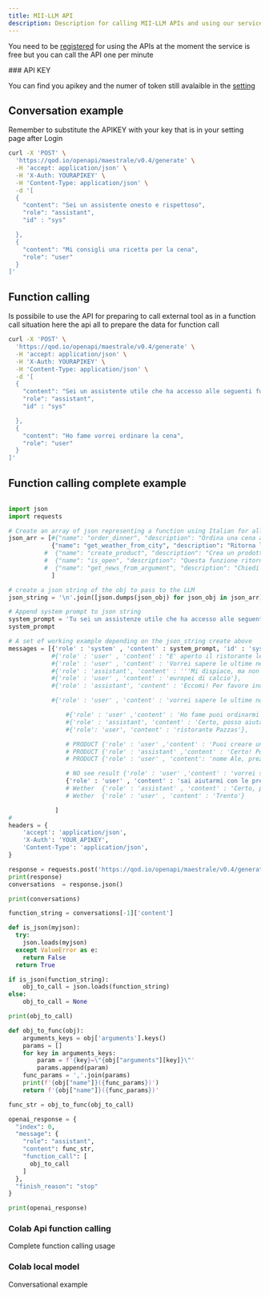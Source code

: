 ```yaml
---
title: MII-LLM API
description: Description for calling MII-LLM APIs and using our services
---
```


<Callout>

You need to be [registered](/login) for using the APIs at the moment the service is free but 
you can call the API one per minute

</Callout>

<Callout>
### API KEY

You can find you apikey and the numer of token still avalaible in the [setting](/agents/settings) 

</Callout>

## Conversation example

Remember to substitute the APIKEY with your key that is in your setting page after Login

```bash
curl -X 'POST' \
  'https://qod.io/openapi/maestrale/v0.4/generate' \
  -H 'accept: application/json' \
  -H 'X-Auth: YOURAPIKEY' \
  -H 'Content-Type: application/json' \
  -d '[
  {
    "content": "Sei un assistente onesto e rispettoso",
    "role": "assistant",
    "id" : "sys"

  },
  {
    "content": "Mi consigli una ricetta per la cena",
    "role": "user"
  }
]'
```

## Function calling

Is possibile to use the API for preparing to call external tool as in a function call situation here 
the api all to prepare the data for function call

```bash
curl -X 'POST' \
  'https://qod.io/openapi/maestrale/v0.4/generate' \
  -H 'accept: application/json' \
  -H 'X-Auth: YOURAPIKEY' \
  -H 'Content-Type: application/json' \
  -d '[
  {
    "content": "Sei un assistente utile che ha accesso alle seguenti funzioni. Usa le funzioni solo se necessari o chiedi chiarimenti in caso di ambiguità \n { \"name\": \"order_dinner\", \"description\": \"Ordina una cena al ristorante tra quelli disponibili\", \"parameters\": {\"type\": \"object\", \"properties\": {\"restaurant_name\": {\"type\": \"string\", \"description\": \"il nome del ristorante\", \"enum\": [\"Bufalo Bill\", \"Pazzas\"]}}, \"required\": [\"restaurant_name\"]}} \n",
    "role": "assistant",
    "id" : "sys"

  },
  {
    "content": "Ho fame vorrei ordinare la cena",
    "role": "user"
  }
]'
```

## Function calling complete example

```python
    
import json
import requests

# Create an array of json representing a function using Italian for all the description
json_arr = [#{"name": "order_dinner", "description": "Ordina una cena al ristorante tra quelli disponibili", "parameters": {"type": "object", "properties": {"restaurant_name": {"type": "string", "description": "il nome del ristorante", "enum" : ['Bufalo Bill','Pazzas']}}, "required": ["restaurant_name"]}},
            {"name": "get_weather_from_city", "description": "Ritorna le previsioni del tempo o metereologiche in una determinata citta", "parameters": {"type": "object", "properties": {"city": {"type": "string", "description": "Il nome della citta per le previsioni"}}, "required": ["location"]}},
          #  {"name": "create_product", "description": "Crea un prodotto da vendere", "parameters": {"type": "object", "properties": {"product_name": {"type": "string", "description": "Il nome del prodotto "}, "size": {"type": "string", "description": "la taglia del prodotto"}, "price": {"type": "integer", "description": "Il prezzo del prodotto "}}, "required": ["product_name", "size", "price"]}},
          #  {"name": "is_open", "description": "Questa funzione ritorna se una attività negozio o servizio è aperto in questo momento", "parameters": {"type": "object", "properties": {"name_of_service": {"type": "string", "description": "Il nome del servizio o negozio"}}, "required": ["name_of_service"]}},
          #  {"name": "get_news_from_argument", "description": "Chiedi informazioni sulle ultime notizie su un argomento a scelta", "parameters": {"type": "object", "properties": {"argument": {"type": "string", "description": "L'argomento su cui fare la ricerca"}}, "required": ["argument"]}},
            ]

# create a json string of the obj to pass to the LLM 
json_string = '\n'.join([json.dumps(json_obj) for json_obj in json_arr])

# Append system prompt to json string
system_prompt = 'Tu sei un assistenze utile che ha accesso alle seguenti funzioni. Usa le funzioni solo se necessario o chiedi chiarimenti in caso di ambigiutà - \n ' + json_string + ' \n '
system_prompt

# A set of working example depending on the json_string create above
messages = [{'role' : 'system' , 'content' : system_prompt, 'id' : 'sys'},
            #{'role' : 'user' , 'content' : "E' aperto il ristorante le Case?"},
            #{'role' : 'user' , 'content' : 'Vorrei sapere le ultime news'},
            #{'role' : 'assistant', 'content' : '''Mi dispiace, ma non ho abbastanza informazioni per fornirti le ultime news specifiche. Posso darti notizie generali se vuoi, oppure puoi essere più preciso nell'indicare l'argomento delle notizie che ti interessano?'''},
            #{'role' : 'user' , 'content' : 'europei di calcio'},
            #{'role' : 'assistant', 'content' : 'Eccomi! Per favore indica quale aspetto dei Campionati Europei di Calcio vorresti approfondire: notizie recenti sulla competizione stessa e i suoi sviluppi, dettagli tecnici sugli allenatori o giocatori coinvolti, curiosità o altro ancora? Sentiti libero di specificare il tuo interesse!'}

            #{'role' : 'user' , 'content' : 'vorrei sapere le ultime notizie sul argomento del calcio mercato'},

                #{'role' : 'user' ,'content' : 'Ho fame puoi ordinarmi una cena al ristorante?'},
                #{'role' : 'assistant', 'content' : 'Certo, posso aiutarti. Potresti dirmi il nome del ristorante?'},
                #{'role': 'user', 'content' : 'ristorante Pazzas'},

                # PRODUCT {'role' : 'user' ,'content' : 'Puoi creare un prodotto, please'},
                # PRODUCT {'role' : 'assistant' ,'content' : 'Certo! Posso aiutarti. Potrebbe fornirmi il nome del prodotto, la taglia e il prezzo?'},
                # PRODUCT {'role' : 'user' , 'content': 'nome Ale, prezzo 120 taglia xl'},

                # NO see result {'role' : 'user' ,'content' : 'vorrei saper le ultime notizie sul calcio'},
                {'role' : 'user' , 'content' : 'sai aiutarmi con le previsioni del tempo a Trento?'},
                # Wether  {'role' : 'assistant' , 'content' : 'Certo, posso aiutarti. Potrebbe fornirmi il nome della città per le previsioni del tempo?'},
                # Wether  {'role' : 'user' , 'content' : 'Trento'}

             ]
# 
headers = {
    'accept': 'application/json',
    'X-Auth': 'YOUR_APIKEY',
    'Content-Type': 'application/json',
}

response = requests.post('https://qod.io/openapi/maestrale/v0.4/generate', headers=headers, json=messages)
print(response)
conversations  = response.json()

print(conversations)

function_string = conversations[-1]['content']

def is_json(myjson):
  try:
    json.loads(myjson)
  except ValueError as e:
    return False
  return True

if is_json(function_string):
    obj_to_call = json.loads(function_string)
else:
    obj_to_call = None

print(obj_to_call)

def obj_to_func(obj):
    arguments_keys = obj['arguments'].keys()
    params = []
    for key in arguments_keys:
        param = f'{key}=\"{obj["arguments"][key]}\"'
        params.append(param)
    func_params = ','.join(params)
    print(f'{obj["name"]}({func_params})')
    return f'{obj["name"]}({func_params})'

func_str = obj_to_func(obj_to_call)

openai_response = {
  "index": 0,
  "message": {
    "role": "assistant",
    "content": func_str,
    "function_call": [
      obj_to_call
    ]
  },
  "finish_reason": "stop"
}

print(openai_response)

```

<div className="grid sm:grid-cols-2 md:grid-cols-1 lg:grid-cols-2 gap-4 mt-6">

<Card href="https://colab.research.google.com/drive/1rVGo77e59JK3dmushjhALCxet4BQ8oKI">

### Colab Api function calling

Complete function calling usage

</Card>

<Card href="https://colab.research.google.com/drive/1uVQVgHZz51IuO-aN3Djsj8E8H3w_BXg-?usp=sharing" >

### Colab local model 

Conversational example

</Card>

</div>
